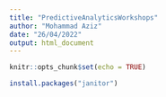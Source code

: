 ```yaml
---
title: "PredictiveAnalyticsWorkshops"
author: "Mohammad Aziz"
date: "26/04/2022"
output: html_document
---
```


```r
knitr::opts_chunk$set(echo = TRUE)
```

```r
install.packages("janitor")
```

